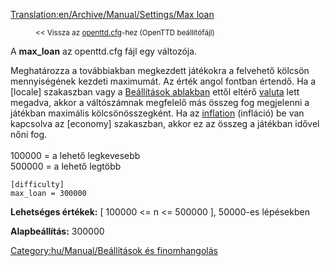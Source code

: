[[Translation:en/Archive/Manual/Settings/Max loan]]

:<small><< Vissza az [[hu/Archive/Manual/Settings/Openttd.cfg|openttd.cfg]]-hez (OpenTTD beállítófájl)</small>

A '''max_loan''' az openttd.cfg fájl egy változója.

Meghatározza a továbbiakban megkezdett játékokra a felvehető kölcsön mennyiségének kezdeti maximumát. Az érték angol fontban értendő. Ha a <nowiki>[locale]</nowiki> szakaszban vagy a [[hu/Beállítások ablak|Beállítások ablakban]] ettől eltérő [[hu/Valuta|valuta]] lett megadva, akkor a váltószámnak megfelelő más összeg fog megjelenni a játékban maximális kölcsönösszegként. Ha az [[hu/Inflation|inflation]] (infláció) be van kapcsolva az <nowiki>[economy]</nowiki> szakaszban, akkor ez az összeg a játékban idővel nőni fog.<br><br>
100000 = a lehető legkevesebb<br>
500000 = a lehető legtöbb<br>

<pre>
[difficulty]
max_loan = 300000 
</pre>

'''Lehetséges értékek:''' [ 100000 <= n <= 500000 ], 50000-es lépésekben

'''Alapbeállítás:''' 300000


[[Category:hu/Manual/Beállítások és finomhangolás]]